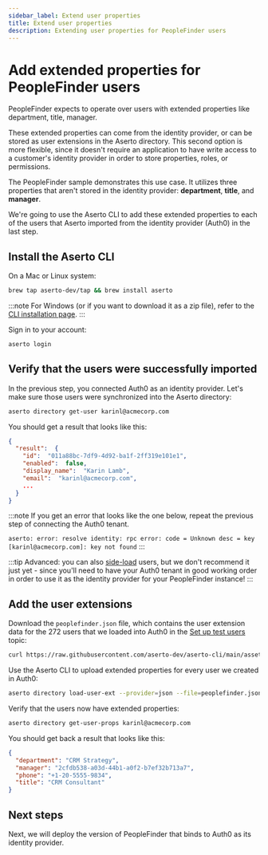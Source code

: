 ```yaml
---
sidebar_label: Extend user properties
title: Extend user properties
description: Extending user properties for PeopleFinder users
---
```


# Add extended properties for PeopleFinder users

PeopleFinder expects to operate over users with extended properties like department, title, manager.

These extended properties can come from the identity provider, or can be stored as user extensions
in the Aserto directory. This second option is more flexible, since it doesn't require an application
to have write access to a customer's identity provider in order to store properties, roles, or permissions.

The PeopleFinder sample demonstrates this use case. It utilizes three properties that aren't stored
in the identity provider: **department**, **title**, and **manager**.

We're going to use the Aserto CLI to add these extended properties to each of the users that Aserto
imported from the identity provider (Auth0) in the last step.

## Install the Aserto CLI

On a Mac or Linux system:

```bash
brew tap aserto-dev/tap && brew install aserto
```

:::note
For Windows (or if you want to download it as a zip file), refer to the [CLI installation page](/docs/command-line-interface/aserto-cli/installation).
:::

Sign in to your account:

```bash
aserto login
```

## Verify that the users were successfully imported

In the previous step, you connected Auth0 as an identity provider. Let's make sure those users
were synchronized into the Aserto directory:

```bash
aserto directory get-user karinl@acmecorp.com
```

You should get a result that looks like this:

```json
{
  "result":  {
    "id":  "011a88bc-7df9-4d92-ba1f-2ff319e101e1",
    "enabled":  false,
    "display_name":  "Karin Lamb",
    "email":  "karinl@acmecorp.com",
    ...
  }
}
```

:::note
If you get an error that looks like the one below, repeat the previous step of connecting the Auth0 tenant.

`aserto: error: resolve identity: rpc error: code = Unknown desc = key [karinl@acmecorp.com]: key not found`
:::

:::tip
Advanced: you can also [side-load](/docs/command-line-interface/aserto-cli/directory#side-loading) users, but we
don't recommend it just yet - since you'll need to have your Auth0 tenant in good working order in order to
use it as the identity provider for your PeopleFinder instance!
:::

## Add the user extensions

Download the `peoplefinder.json` file, which contains the user extension data for the 272 users that
we loaded into Auth0 in the [Set up test users](/docs/getting-started/bring-your-own-idp/set-up-auth0) topic:

```bash
curl https://raw.githubusercontent.com/aserto-dev/aserto-cli/main/assets/peoplefinder.json >peoplefinder.json
```

Use the Aserto CLI to upload extended properties for every user we created in Auth0:

```bash
aserto directory load-user-ext --provider=json --file=peoplefinder.json
```

Verify that the users now have extended properties:

```bash
aserto directory get-user-props karinl@acmecorp.com
```

You should get back a result that looks like this:

```json
{
  "department": "CRM Strategy",
  "manager": "2cfdb538-a03d-44b1-a0f2-b7ef32b713a7",
  "phone": "+1-20-5555-9834",
  "title": "CRM Consultant"
}
```

## Next steps

Next, we will deploy the version of PeopleFinder that binds to Auth0 as its identity provider.
